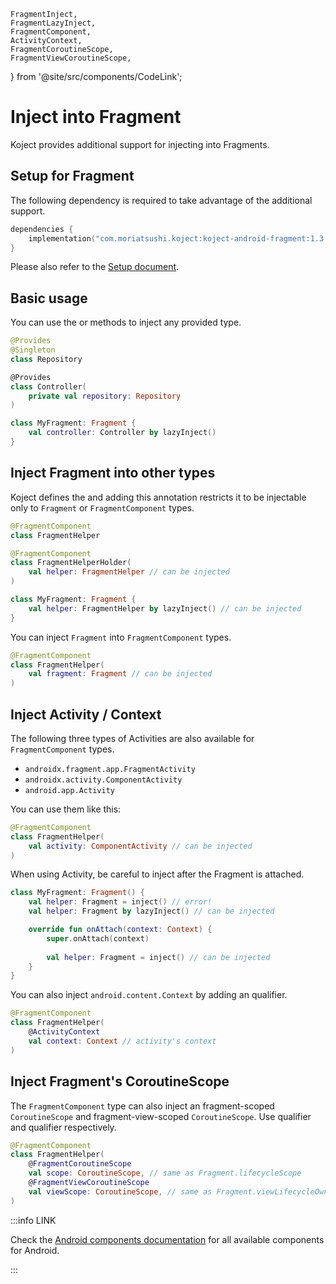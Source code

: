     FragmentInject,
    FragmentLazyInject,
    FragmentComponent,
    ActivityContext,
    FragmentCoroutineScope,
    FragmentViewCoroutineScope,
} from '@site/src/components/CodeLink';

# Inject into Fragment
Koject provides additional support for injecting into Fragments.

## Setup for Fragment
The following dependency is required to take advantage of the additional support.

```kotlin
dependencies {
    implementation("com.moriatsushi.koject:koject-android-fragment:1.3.0")
}
```

Please also refer to the [Setup document](/docs/setup).

## Basic usage
You can use the <FragmentInject/> or <FragmentLazyInject/> methods to inject any provided type.

```kotlin
@Provides
@Singleton
class Repository

@Provides
class Controller(
    private val repository: Repository
)
```
```kotlin
class MyFragment: Fragment {
    val controller: Controller by lazyInject()
}
```

## Inject Fragment into other types
Koject defines the <FragmentComponent/> and adding this annotation restricts it to be injectable only to `Fragment` or `FragmentComponent` types.

```kotlin
@FragmentComponent
class FragmentHelper
```
```kotlin
@FragmentComponent
class FragmentHelperHolder(
    val helper: FragmentHelper // can be injected
)
```
```kotlin
class MyFragment: Fragment {
    val helper: FragmentHelper by lazyInject() // can be injected
}
```

You can inject `Fragment` into `FragmentComponent` types.

```kotlin
@FragmentComponent
class FragmentHelper(
    val fragment: Fragment // can be injected
)
```

## Inject Activity / Context

The following three types of Activities are also available for `FragmentComponent` types.

* `androidx.fragment.app.FragmentActivity`
* `androidx.activity.ComponentActivity`
* `android.app.Activity`

You can use them like this:

```kotlin
@FragmentComponent
class FragmentHelper(
    val activity: ComponentActivity // can be injected
)
```

When using Activity, be careful to inject after the Fragment is attached.

```kotlin
class MyFragment: Fragment() {
    val helper: Fragment = inject() // error!
    val helper: Fragment by lazyInject() // can be injected

    override fun onAttach(context: Context) {
        super.onAttach(context)
        
        val helper: Fragment = inject() // can be injected
    }
}
```

You can also inject `android.content.Context` by adding an <ActivityContext/> qualifier.

```kotlin
@FragmentComponent
class FragmentHelper(
    @ActivityContext
    val context: Context // activity's context
)
```

## Inject Fragment's CoroutineScope
The `FragmentComponent` type can also inject an fragment-scoped `CoroutineScope` and fragment-view-scoped `CoroutineScope`.
Use <FragmentCoroutineScope/> qualifier and <FragmentViewCoroutineScope/> qualifier respectively.

```kotlin
@FragmentComponent
class FragmentHelper(
    @FragmentCoroutineScope
    val scope: CoroutineScope, // same as Fragment.lifecycleScope
    @FragmentViewCoroutineScope
    val viewScope: CoroutineScope, // same as Fragment.viewLifecycleOwner.lifecycleScope
)
```

:::info LINK

Check the [Android components documentation](/docs/android/components) for all available components for Android.

:::
